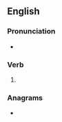 ==English==

===Pronunciation===
* {{IPA|/leɪzd/|lang=en}}

===Verb===
{{head|en|verb form}}

# {{en-past of|laze}}

===Anagrams===
* {{l|en|Zelda}}
